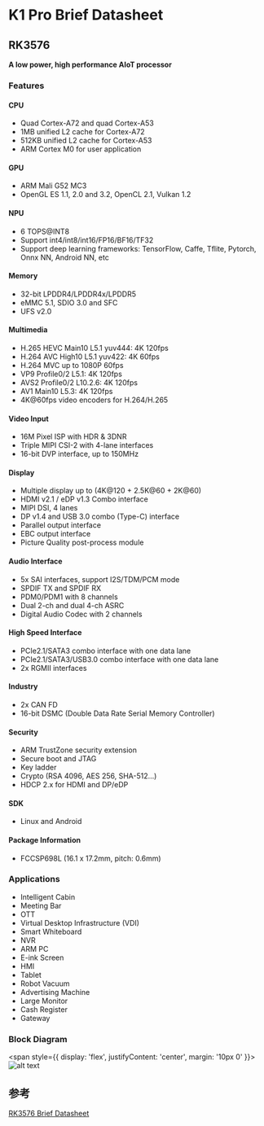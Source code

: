 
# K1 Pro Brief Datasheet


## RK3576
**A low power, high performance AIoT processor**

### Features

#### CPU
- Quad Cortex-A72 and quad Cortex-A53
- 1MB unified L2 cache for Cortex-A72
- 512KB unified L2 cache for Cortex-A53
- ARM Cortex M0 for user application

#### GPU
- ARM Mali G52 MC3
- OpenGL ES 1.1, 2.0 and 3.2, OpenCL 2.1, Vulkan 1.2

#### NPU
- 6 TOPS@INT8
- Support int4/int8/int16/FP16/BF16/TF32
- Support deep learning frameworks: TensorFlow, Caffe, Tflite, Pytorch, Onnx NN, Android NN, etc

#### Memory
- 32-bit LPDDR4/LPDDR4x/LPDDR5
- eMMC 5.1, SDIO 3.0 and SFC
- UFS v2.0

#### Multimedia
- H.265 HEVC Main10 L5.1 yuv444: 4K 120fps
- H.264 AVC High10 L5.1 yuv422: 4K 60fps
- H.264 MVC up to 1080P 60fps
- VP9 Profile0/2 L5.1: 4K 120fps
- AVS2 Profile0/2 L10.2.6: 4K 120fps
- AV1 Main10 L5.3: 4K 120fps
- 4K@60fps video encoders for H.264/H.265

#### Video Input
- 16M Pixel ISP with HDR & 3DNR
- Triple MIPI CSI-2 with 4-lane interfaces
- 16-bit DVP interface, up to 150MHz

#### Display
- Multiple display up to (4K@120 + 2.5K@60 + 2K@60)
- HDMI v2.1 / eDP v1.3 Combo interface
- MIPI DSI, 4 lanes
- DP v1.4 and USB 3.0 combo (Type-C) interface
- Parallel output interface
- EBC output interface
- Picture Quality post-process module

#### Audio Interface
- 5x SAI interfaces, support I2S/TDM/PCM mode
- SPDIF TX and SPDIF RX
- PDM0/PDM1 with 8 channels
- Dual 2-ch and dual 4-ch ASRC
- Digital Audio Codec with 2 channels

#### High Speed Interface
- PCIe2.1/SATA3 combo interface with one data lane
- PCIe2.1/SATA3/USB3.0 combo interface with one data lane
- 2x RGMII interfaces

#### Industry
- 2x CAN FD
- 16-bit DSMC (Double Data Rate Serial Memory Controller)

#### Security
- ARM TrustZone security extension
- Secure boot and JTAG
- Key ladder
- Crypto (RSA 4096, AES 256, SHA-512…)
- HDCP 2.x for HDMI and DP/eDP

#### SDK
- Linux and Android

#### Package Information
- FCCSP698L (16.1 x 17.2mm, pitch: 0.6mm)

### Applications
- Intelligent Cabin
- Meeting Bar
- OTT
- Virtual Desktop Infrastructure (VDI)
- Smart Whiteboard
- NVR
- ARM PC
- E-ink Screen
- HMI
- Tablet
- Robot Vacuum
- Advertising Machine
- Large Monitor
- Cash Register
- Gateway

### Block Diagram

<span style={{ 
  display: 'flex', 
  justifyContent: 'center',
  margin: '10px 0'
}}>
![alt text](image.png)
</span>

## 参考 
[RK3576 Brief Datasheet](https://www.rock-chips.com/uploads/pdf/2024.3.18/191/RK3576%20Brief%20Datasheet%20V1.2-20240311.pdf)